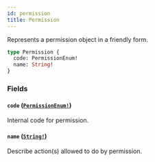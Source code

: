 ```yaml
---
id: permission
title: Permission
---
```


Represents a permission object in a friendly form.

```graphql
type Permission {
  code: PermissionEnum!
  name: String!
}
```

### Fields

#### `code` ([`PermissionEnum!`](../../../developer/api-reference/enums/permission-enum))

Internal code for permission.

#### `name` ([`String!`](../../../developer/api-reference/scalars/string))

Describe action(s) allowed to do by permission.
